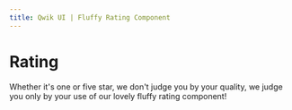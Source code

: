 ```yaml
---
title: Qwik UI | Fluffy Rating Component
---
```



# Rating

Whether it's one or five star, we don't judge you by your quality, we judge you only by your use of our lovely fluffy rating component!

<StatusBanner status={statusByComponent.fluffy.Rating} />
